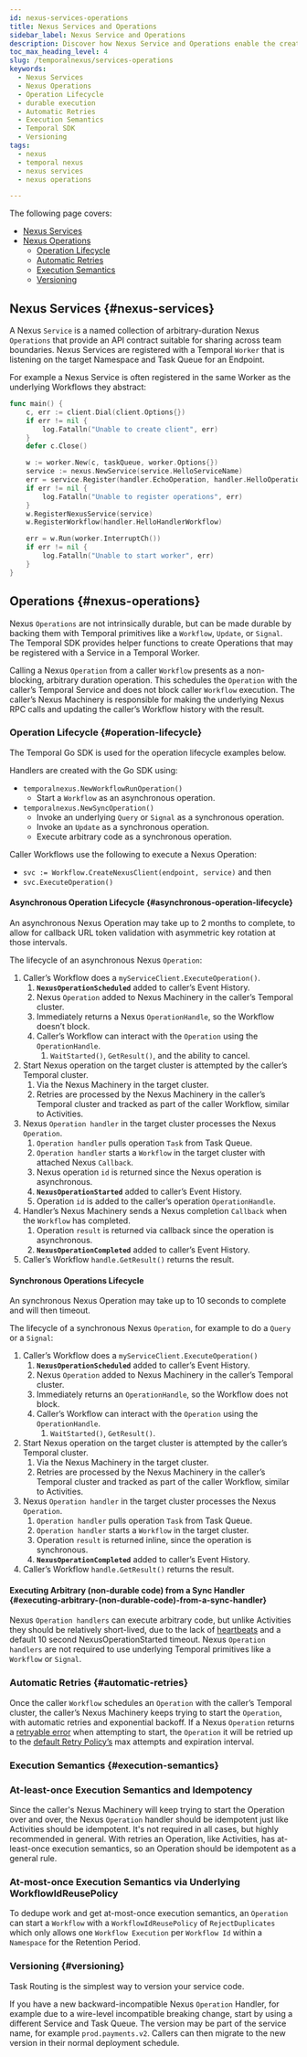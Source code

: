 ```yaml
---
id: nexus-services-operations
title: Nexus Services and Operations
sidebar_label: Nexus Service and Operations
description: Discover how Nexus Service and Operations enable the creation of well-defined API contracts for sharing capabilities across team and Namespace boundaries, leveraging Temporal's durable and scalable infrastructure.
toc_max_heading_level: 4
slug: /temporalnexus/services-operations
keywords:
  - Nexus Services
  - Nexus Operations
  - Operation Lifecycle
  - durable execution
  - Automatic Retries
  - Execution Semantics
  - Temporal SDK
  - Versioning
tags:
  - nexus 
  - temporal nexus 
  - nexus services
  - nexus operations

---
```


The following page covers: 
- [Nexus Services](#nexus-services)
- [Nexus Operations](#nexus-services) 
   - [Operation Lifecycle](#operation-lifecycle)
   - [Automatic Retries](#automatic-retries)
   - [Execution Semantics](#execution-semantics)
   - [Versioning](#versioning)

## Nexus Services {#nexus-services}

A Nexus `Service` is a named collection of arbitrary-duration Nexus `Operations` that provide an API contract suitable for sharing across team boundaries. Nexus Services are registered with a Temporal `Worker` that is listening on the target Namespace and Task Queue for an Endpoint.

For example a Nexus Service is often registered in the same Worker as the underlying Workflows they abstract:

```go
func main() {
	c, err := client.Dial(client.Options{})
	if err != nil {
		log.Fatalln("Unable to create client", err)
	}
	defer c.Close()

	w := worker.New(c, taskQueue, worker.Options{})
	service := nexus.NewService(service.HelloServiceName)
	err = service.Register(handler.EchoOperation, handler.HelloOperation)
	if err != nil {
		log.Fatalln("Unable to register operations", err)
	}
	w.RegisterNexusService(service)
	w.RegisterWorkflow(handler.HelloHandlerWorkflow)

	err = w.Run(worker.InterruptCh())
	if err != nil {
		log.Fatalln("Unable to start worker", err)
	}
}
```

## Operations {#nexus-operations}

Nexus `Operations` are not intrinsically durable, but can be made durable by backing them with Temporal primitives like a `Workflow`, `Update`, or `Signal`. 
The Temporal SDK provides helper functions to create Operations that may be registered with a Service in a Temporal Worker.

Calling a Nexus `Operation` from a caller `Workflow` presents as a non-blocking, arbitrary duration operation. This schedules the `Operation` with the caller’s Temporal Service and does not block caller `Workflow` execution. 
The caller’s Nexus Machinery is responsible for making the underlying Nexus RPC calls and updating the caller’s Workflow history with the result.

### Operation Lifecycle {#operation-lifecycle}

The Temporal Go SDK is used for the operation lifecycle examples below.

Handlers are created with the Go SDK using:

- `temporalnexus.NewWorkflowRunOperation()`
  - Start a `Workflow` as an asynchronous operation.
- `temporalnexus.NewSyncOperation()`
  - Invoke an underlying `Query` or `Signal` as a synchronous operation.
  - Invoke an `Update` as a synchronous operation.
  - Execute arbitrary code as a synchronous operation.

Caller Workflows use the following to execute a Nexus Operation:

- `svc := Workflow.CreateNexusClient(endpoint, service)` and then
- `svc.ExecuteOperation()`

#### Asynchronous Operation Lifecycle {#asynchronous-operation-lifecycle}

An asynchronous Nexus Operation may take up to 2 months to complete, to allow for callback URL token validation with asymmetric key rotation at those intervals.

The lifecycle of an asynchronous Nexus `Operation`:

1. Caller’s Workflow does a `myServiceClient.ExecuteOperation()`.
   1. **`NexusOperationScheduled`** added to caller’s Event History.
   2. Nexus `Operation` added to Nexus Machinery in the caller’s Temporal cluster.
   3. Immediately returns a Nexus `OperationHandle`, so the Workflow doesn’t block.
   4. Caller’s Workflow can interact with the `Operation` using the `OperationHandle`.
      1. `WaitStarted()`, `GetResult()`, and the ability to cancel.
2. Start Nexus operation on the target cluster is attempted by the caller’s Temporal cluster.
   1. Via the Nexus Machinery in the target cluster.
   2. Retries are processed by the Nexus Machinery in the caller’s Temporal cluster and tracked as part of the caller Workflow, similar to Activities.
3. Nexus `Operation handler` in the target cluster processes the Nexus `Operation`.
   1. `Operation handler` pulls operation `Task` from Task Queue.
   2. `Operation handler` starts a `Workflow` in the target cluster with attached Nexus `Callback`.
   3. Nexus operation `id` is returned since the Nexus operation is asynchronous.
   4. **`NexusOperationStarted`** added to caller’s Event History.
   5. Operation `id` is added to the caller’s operation `OperationHandle`.
4. Handler’s Nexus Machinery sends a Nexus completion `Callback` when the `Workflow` has completed.
   1. Operation `result` is returned via callback since the operation is asynchronous.
   2. **`NexusOperationCompleted`** added to caller’s Event History.
5. Caller’s Workflow `handle.GetResult()` returns the result.

#### Synchronous Operations Lifecycle

An synchronous Nexus Operation may take up to 10 seconds to complete and will then timeout.

The lifecycle of a synchronous Nexus `Operation`, for example to do a `Query` or a `Signal`:

1. Caller’s Workflow does a `myServiceClient.ExecuteOperation()`
   1. **`NexusOperationScheduled`** added to caller’s Event History.
   2. Nexus `Operation` added to Nexus Machinery in the caller’s Temporal cluster.
   3. Immediately returns an `OperationHandle`, so the Workflow does not block.
   4. Caller’s Workflow can interact with the `Operation` using the `OperationHandle`.
      1. `WaitStarted()`, `GetResult()`.
2. Start Nexus operation on the target cluster is attempted by the caller’s Temporal cluster.
   1. Via the Nexus Machinery in the target cluster.
   2. Retries are processed by the Nexus Machinery in the caller’s Temporal cluster and tracked as part of the caller Workflow, similar to Activities.
3. Nexus `Operation handler` in the target cluster processes the Nexus `Operation`.
   1. `Operation handler` pulls operation `Task` from Task Queue.
   2. `Operation handler` starts a `Workflow` in the target cluster.
   3. Operation `result` is returned inline, since the operation is synchronous.
   4. **`NexusOperationCompleted`** added to caller’s Event History.
4. Caller’s Workflow `handle.GetResult()` returns the result.

#### Executing Arbitrary (non-durable code) from a Sync Handler {#executing-arbitrary-(non-durable-code)-from-a-sync-handler}

Nexus `Operation handlers` can execute arbitrary code, but unlike Activities they should be relatively short-lived, due to the lack of [heartbeats](https://community.temporal.io/t/best-practices-for-long-running-Activities/934) and a default 10 second NexusOperationStarted timeout. 
Nexus `Operation handlers` are not required to use underlying Temporal primitives like a `Workflow` or `Signal`.

### Automatic Retries {#automatic-retries}

Once the caller `Workflow` schedules an `Operation` with the caller’s Temporal cluster, the caller’s Nexus Machinery keeps trying to start the `Operation`, with automatic retries and exponential backoff. 
If a Nexus `Operation` returns a [retryable error](https://github.com/temporalio/temporal/blob/13d6cd8cf7a4ba0c4660cf98f672bbd645dca3e7/components/nexusoperations/executors.go#L659) when attempting to start, the `Operation` it will be retried up to the [default Retry Policy’s](https://github.com/temporalio/temporal/blob/de7c8879e103be666a7b067cc1b247f0ac63c25c/components/nexusoperations/config.go#L111) max attempts and expiration interval.

### Execution Semantics {#execution-semantics}

### At-least-once Execution Semantics and Idempotency

Since the caller's Nexus Machinery will keep trying to start the Operation over and over, the Nexus `Operation` handler should be idempotent just like Activities should be idempotent. 
It's not required in all cases, but highly recommended in general. 
With retries an Operation, like Activities, has at-least-once execution semantics, so an Operation should be idempotent as a general rule.

### At-most-once Execution Semantics via Underlying WorkflowIdReusePolicy

To dedupe work and get at-most-once execution semantics, an `Operation` can start a `Workflow` with a `WorkflowIdReusePolicy` of `RejectDuplicates` which only allows one `Workflow Execution` per `Workflow Id` within a `Namespace` for the Retention Period.

### Versioning {#versioning}

Task Routing is the simplest way to version your service code.

If you have a new backward-incompatible Nexus `Operation` Handler, for example due to a wire-level incompatible breaking change, start by using a different Service and Task Queue. 
The version may be part of the service name, for example `prod.payments.v2`. 
Callers can then migrate to the new version in their normal deployment schedule.